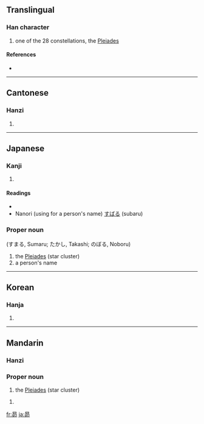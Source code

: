 ==Translingual==

===Han character===
{{Han char|rn=72|rad=日|as=05|sn=9|four=6072<sub>7</sub>|canj=日竹竹中 (AHHL)}}

# one of the 28 constellations, the [[Pleiades]]

====References====
* {{Han ref|kx=0494.060|dkj=13865|dj=0858.120|hdz=21503.020|uh=6634|ud=26164|bh=CEF6|bd=52982}}

----

==Cantonese==

===Hanzi===
{{yue-hanzi|jyut=|y=maau5}}

# {{defn|Cantonese}}

----

==Japanese==

===Kanji===
{{ja-kanji|grade=n|rs=日05}}

# {{defn|Japanese}}

====Readings====
* {{ja-readings|on=[[ボウ]] (bō), [[モウ]] (mō)|kun= (none)}}
* Nanori (using for a person's name) [[すばる]] (subaru)

===Proper noun===
{{ja-pos|k|proper|hira=すばる|rom=Subaru}} (すまる, Sumaru; たかし, Takashi; のぼる, Noboru)

# the [[Pleiades]] (star cluster)
# a person's name

----

==Korean==

===Hanja===
{{ko-hanja|hangeul=[[묘]]|eumhun=|rv=myo|mr=myo|y=myo}}

# {{defn|Korean}}

----

==Mandarin==

===Hanzi===
{{cmn-hanzi|pin=[[mǎo]] ([[mao3]]), [[nǐ]] ([[ni3]]), [[zhì]] ([[zhi4]])|wg=mao<sup>3</sup>, ni<sup>3</sup>, chih<sup>4</sup>}}

===Proper noun===

# the [[Pleiades]] (star cluster)

# {{defn|Mandarin}}

[[fr:昴]]
[[ja:昴]]